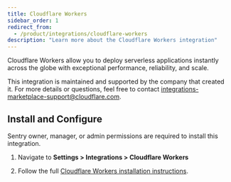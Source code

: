 ```yaml
---
title: Cloudflare Workers
sidebar_order: 1
redirect_from:
  - /product/integrations/cloudflare-workers
description: "Learn more about the Cloudflare Workers integration"
---
```


Cloudflare Workers allow you to deploy serverless applications instantly across the globe with exceptional performance, reliability, and scale. 

This integration is maintained and supported by the company that created it. For more details or questions, feel free to contact integrations-marketplace-support@cloudflare.com.

## Install and Configure

<Note>

Sentry owner, manager, or admin permissions are required to install this integration.

</Note>

1. Navigate to **Settings > Integrations > Cloudflare Workers**

2. Follow the full [Cloudflare Workers installation instructions](https://developers.cloudflare.com/workers/observability/sentry-integration/).
